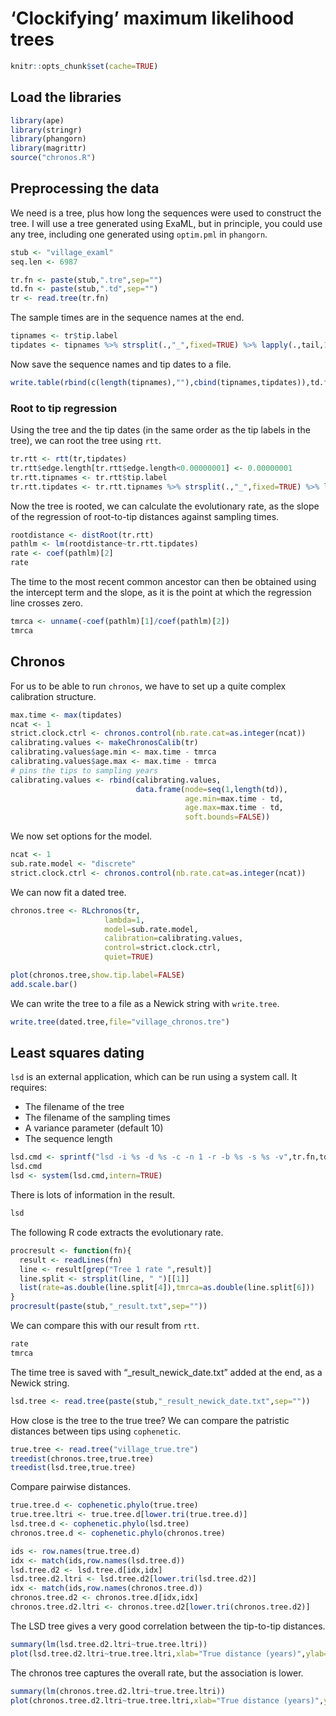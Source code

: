 # 'Clockifying' maximum likelihood trees

```r
knitr::opts_chunk$set(cache=TRUE)
```

## Load the libraries

```r
library(ape)
library(stringr)
library(phangorn)
library(magrittr)
source("chronos.R")
```

## Preprocessing the data

We need is a tree, plus how long the sequences were used to construct the tree. I will use a tree generated using ExaML, but in principle, you could use any tree, including one generated using ```optim.pml``` in ```phangorn```.

```r
stub <- "village_examl"
seq.len <- 6987
```

```r
tr.fn <- paste(stub,".tre",sep="")
td.fn <- paste(stub,".td",sep="")
tr <- read.tree(tr.fn)
```

The sample times are in the sequence names at the end.

```r
tipnames <- tr$tip.label
tipdates <- tipnames %>% strsplit(.,"_",fixed=TRUE) %>% lapply(.,tail,1) %>% unlist %>% as.double
```

Now save the sequence names and tip dates to a file.

```r
write.table(rbind(c(length(tipnames),""),cbind(tipnames,tipdates)),td.fn,col.names=FALSE,row.names=FALSE,quote=FALSE)
```

### Root to tip regression

Using the tree and the tip dates (in the same order as the tip labels in the tree), we can root the tree using ```rtt```.

```r
tr.rtt <- rtt(tr,tipdates)
tr.rtt$edge.length[tr.rtt$edge.length<0.00000001] <- 0.00000001
tr.rtt.tipnames <- tr.rtt$tip.label
tr.rtt.tipdates <- tr.rtt.tipnames %>% strsplit(.,"_",fixed=TRUE) %>% lapply(.,tail,1) %>% unlist %>% as.double
```

Now the tree is rooted, we can calculate the evolutionary rate, as the slope of the regression of root-to-tip distances against sampling times.

```r
rootdistance <- distRoot(tr.rtt)
pathlm <- lm(rootdistance~tr.rtt.tipdates)
rate <- coef(pathlm)[2]
rate
```

The time to the most recent common ancestor can then be obtained using the intercept term and the slope, as it is the point at which the regression line crosses zero.

```r
tmrca <- unname(-coef(pathlm)[1]/coef(pathlm)[2])
tmrca
```

## Chronos

For us to be able to run ```chronos```, we have to set up a quite complex calibration structure.

```r
max.time <- max(tipdates)
ncat <- 1
strict.clock.ctrl <- chronos.control(nb.rate.cat=as.integer(ncat))
calibrating.values <- makeChronosCalib(tr)
calibrating.values$age.min <- max.time - tmrca
calibrating.values$age.max <- max.time - tmrca
# pins the tips to sampling years
calibrating.values <- rbind(calibrating.values,
                            data.frame(node=seq(1,length(td)),
                                       age.min=max.time - td,
                                       age.max=max.time - td,
                                       soft.bounds=FALSE))
```

We now set options for the model.

```r
ncat <- 1
sub.rate.model <- "discrete"
strict.clock.ctrl <- chronos.control(nb.rate.cat=as.integer(ncat))
```

We can now fit a dated tree.

```r
chronos.tree <- RLchronos(tr, 
                     lambda=1, 
                     model=sub.rate.model, 
                     calibration=calibrating.values,
                     control=strict.clock.ctrl,
                     quiet=TRUE)
```


```r
plot(chronos.tree,show.tip.label=FALSE)
add.scale.bar()
```

We can write the tree to a file as a Newick string with ```write.tree```.

```r
write.tree(dated.tree,file="village_chronos.tre")
```

## Least squares dating

```lsd``` is an external application, which can be run using a system call. It requires:

- The filename of the tree
- The filename of the sampling times
- A variance parameter (default 10)
- The sequence length

```r
lsd.cmd <- sprintf("lsd -i %s -d %s -c -n 1 -r -b %s -s %s -v",tr.fn,td.fn,paste(10),seq.len)
lsd.cmd
lsd <- system(lsd.cmd,intern=TRUE)
```

There is lots of information in the result.

```r
lsd
```

The following R code extracts the evolutionary rate.

```r
procresult <- function(fn){
  result <- readLines(fn)
  line <- result[grep("Tree 1 rate ",result)]
  line.split <- strsplit(line, " ")[[1]]
  list(rate=as.double(line.split[4]),tmrca=as.double(line.split[6]))
}
procresult(paste(stub,"_result.txt",sep=""))
```

We can compare this with our result from ```rtt```.

```r
rate
tmrca
```

The time tree is saved with "_result_newick_date.txt" added at the end, as a Newick string.

```r
lsd.tree <- read.tree(paste(stub,"_result_newick_date.txt",sep=""))
```

How close is the tree to the true tree? We can compare the patristic distances between tips using ```cophenetic```.

```r
true.tree <- read.tree("village_true.tre")
treedist(chronos.tree,true.tree)
treedist(lsd.tree,true.tree)
```

Compare pairwise distances.

```r
true.tree.d <- cophenetic.phylo(true.tree)
true.tree.ltri <- true.tree.d[lower.tri(true.tree.d)]
lsd.tree.d <- cophenetic.phylo(lsd.tree)
chronos.tree.d <- cophenetic.phylo(chronos.tree)
```

```r
ids <- row.names(true.tree.d)
idx <- match(ids,row.names(lsd.tree.d))
lsd.tree.d2 <- lsd.tree.d[idx,idx]
lsd.tree.d2.ltri <- lsd.tree.d2[lower.tri(lsd.tree.d2)]
idx <- match(ids,row.names(chronos.tree.d))
chronos.tree.d2 <- chronos.tree.d[idx,idx]
chronos.tree.d2.ltri <- chronos.tree.d2[lower.tri(chronos.tree.d2)]
```

The LSD tree gives a very good correlation between the tip-to-tip distances.

```r
summary(lm(lsd.tree.d2.ltri~true.tree.ltri))
plot(lsd.tree.d2.ltri~true.tree.ltri,xlab="True distance (years)",ylab="Inferred distance (years)",main="LSD")
```

The chronos tree captures the overall rate, but the association is lower.

```r
summary(lm(chronos.tree.d2.ltri~true.tree.ltri))
plot(chronos.tree.d2.ltri~true.tree.ltri,xlab="True distance (years)",ylab="Inferred distance (years)",main="chronos")
```
